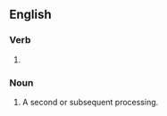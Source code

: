 ==English==

===Verb===
{{head|en|verb form}}

# {{present participle of|reprocess|lang=en|nocat=1}}

===Noun===
{{en-noun}}

# A second or subsequent processing.